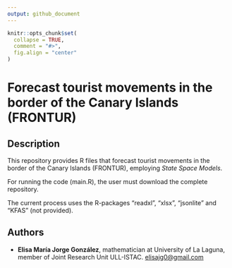 ---
output: github_document
---

<!-- README.md is generated from README.Rmd -->

```{r echo=FALSE}
knitr::opts_chunk$set(
  collapse = TRUE,
  comment = "#>",
  fig.align = "center"
)
```



# Forecast tourist movements in the border of the Canary Islands (FRONTUR)  

## Description

This repository provides R files that forecast tourist movements in the border of the Canary Islands (FRONTUR), employing *State Space Models*.

For running the code (main.R), the user must download the complete repository.

The current process uses the R-packages "readxl", "xlsx", "jsonlite" and "KFAS" (not provided).

## Authors
- **Elisa María Jorge González**, mathematician at University of La Laguna, member of Joint Research Unit ULL-ISTAC. <elisajg0@gmail.com>


<img src="figure/UMI.png" align="left" alt=""/>

